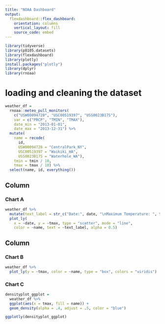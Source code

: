 ```yaml
---
title: "NOAA Dashboard"
output: 
  flexdashboard::flex_dashboard:
    orientation: columns
    vertical_layout: fill
    source_code: embed
---
```


```r
library(tidyverse)
library(p8105.datasets)
library(flexdashboard)
library(plotly)
install.packages("plotly")
library(dplyr)
library(rnoaa)
```
# loading and cleaning the dataset
```r
weather_df = 
  rnoaa::meteo_pull_monitors(
    c("USW00094728", "USC00519397", "USS0023B17S"),
    var = c("PRCP", "TMIN", "TMAX"), 
    date_min = "2013-01-01",
    date_max = "2013-12-31") %>%
  mutate(
    name = recode(
      id, 
      USW00094728 = "CentralPark_NY", 
      USC00519397 = "Waikiki_HA",
      USS0023B17S = "Waterhole_WA"),
    tmin = tmin / 10,
    tmax = tmax / 10) %>%
  select(name, id, everything())

```

Column {data-width=650}
-----------------------------------------------------------------------

### Chart A

```r
weather_df %>%
  mutate(text_label = str_c("Date:", date, "\nMaximum Temperature: ", tmax)) %>% 
  plot_ly(
    x = ~date, y = ~tmax, type = "scatter", mode = "line",
    color = ~name, text = ~text_label, alpha = 0.5)
```

Column {data-width=350}
-----------------------------------------------------------------------

### Chart B

```r
weather_df %>% 
  plot_ly(y = ~tmax, color = ~name, type = "box", colors = "viridis")

```

### Chart C

```r
densityplot_ggplot =
  weather_df %>% 
  ggplot(aes(x = tmax, fill = name)) + 
  geom_density(alpha = .4, adjust = .5, color = "blue")

ggplotly(densityplot_ggplot)
```
